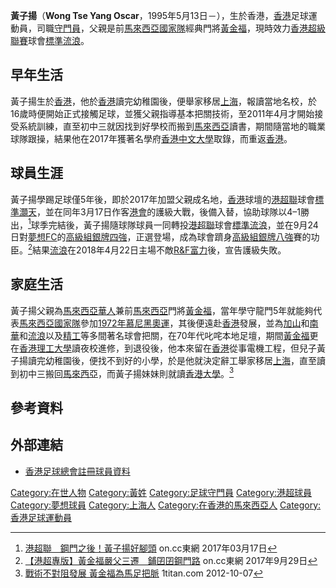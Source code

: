 {{Infobox football biography
| name        = 黃子揚 <br> Wong Tse Yang
| image       = Wong Tse Yeung.jpg
| fullname    = 黃子揚
| nickname    = Oscar
| birth_date  = {{birth date and age|1995|5|13}}
| birth_place = {{HKG-1959}}
| height      = {{height|m=1.88}}
| position    = [[守門員|守門員]]
| currentclub = [[香港流浪足球會|標準流浪]]
| clubnumber  = 1
| youthyears  = 
| youthclubs  = 
| years1 = 2017
| clubs1 = [[標準灝天足球隊|標準灝天]]
| caps1  = 6
| goals1 = 0
| years2 = 2017–2018
| clubs2 = [[香港流浪足球會|標準流浪]] 
| caps2  = 14
| goals2 = 0
| years3 = 
| clubs3 = 
| caps3  = 
| goals3 = 
| years4 = 
| clubs4 = 
| caps4  =
| goals4 = 
| nationalyears1 = 
| nationalteam1  = 
| nationalcaps1  = 
| nationalgoals1 = 
| nationalyears2 =
| nationalteam2  = 
| nationalcaps2  = 
| nationalgoals2 = 
| nationalyears3 = 
| nationalteam3  = 
| nationalcaps3  = 
| nationalgoals3 = 
| pcupdate = 
| ntupdate = 
}}

'''黃子揚'''（'''Wong Tse Yang Oscar'''，1995年5月13日－），生於香港，[[香港|香港]]足球運動員，司職[[守門員|守門員]]，父親是前[[馬來西亞國家足球隊|馬來西亞國家隊]]經典門將[[黃金福_(足球員)|黃金福]]，現時效力[[香港超級聯賽|香港超級聯賽]]球會[[香港流浪足球會|標準流浪]]。

==早年生活==
黃子揚生於[[香港|香港]]，他於[[香港|香港]]讀完幼稚園後，便舉家移居[[上海|上海]]，報讀當地名校，於16歲時便開始正式接觸足球，並獲父親指導基本把關技術，至2011年4月才開始接受系統訓練，直至初中三就因找到好學校而搬到[[馬來西亞|馬來西亞]]讀書，期間隨當地的職業球隊跟操，結果他在2017年獲著名學府[[香港中文大學|香港中文大學]]取錄，而重返[[香港|香港]]。

==球員生涯==
黃子揚學踢足球僅5年後，即於2017年加盟父親成名地，[[香港|香港]]球壇的[[港超聯|港超聯]]球會[[標準灝天足球隊|標準灝天]]，並在同年3月17日作客[[香港足球會|港會]]的護級大戰，後備入替，協助球隊以4–1勝出，<ref>[http://hk.on.cc/hk/bkn/cnt/sport/20170317/bkn-20170317222138934-0317_00882_001.html 港超聯　鋼門之後！黃子揚好腳頭] {{Wayback|url=http://hk.on.cc/hk/bkn/cnt/sport/20170317/bkn-20170317222138934-0317_00882_001.html |date=20170929184145 }} on.cc東網 2017年03月17日</ref>球季完結後，黃子揚隨球隊球員一同轉投[[港超聯|港超聯]]球會[[香港流浪足球會|標準流浪]]，並在9月24日對[[夢想足球隊|夢想FC]]的[[2017–18年香港高級組銀牌|高級組銀牌四強]]，正選登場，成為球會躋身[[2017–18年香港高級組銀牌|高級組銀牌八強]]賽的功臣。<ref>[http://hk.on.cc/hk/bkn/cnt/sport/20170929/bkn-20170929000527680-0929_00882_001.html 【港超專版】黃金福嚴父三遷　鋪囝囝鋼門路] {{Wayback|url=http://hk.on.cc/hk/bkn/cnt/sport/20170929/bkn-20170929000527680-0929_00882_001.html |date=20190420181641 }} on.cc東網 2017年9月29日</ref>結果[[香港流浪足球會|流浪]]在2018年4月22日主場不敵[[R&F富力足球會|R&F富力]]後，宣告護級失敗。

==家庭生活==
黃子揚父親為[[馬來西亞|馬來西亞]][[華人|華人]]兼前[[馬來西亞國家足球隊|馬來西亞]]門將[[黃金福_(足球員)|黃金福]]，當年學守龍門5年就能夠代表[[馬來西亞國家足球隊|馬來西亞國家隊]]參加[[1972年慕尼黑奧運會|1972年慕尼黑奧運]]，其後便遠赴[[香港|香港]]發展，並為[[加山足球隊|加山]]和[[南華足球隊|南華]]和[[香港流浪足球會|流浪]]以及[[精工體育會|精工]]等多間著名球會把關，在70年代叱咤本地足壇，期間[[黃金福_(足球員)|黃金福]]更在[[香港理工大學|香港理工大學]]讀夜校進修，到退役後，他本來留在[[香港|香港]]從事電機工程，但兒子黃子揚讀完幼稚園後，便找不到好的小學，於是他就決定辭工舉家移居[[上海|上海]]，直至讀到初中三搬回[[馬來西亞|馬來西亞]]，而黃子揚妹妹則就讀[[香港大學|香港大學]]。<ref>[http://www.1titan.com/article.php?cat=1&pg=63&ac=4706  戰術不對阻發展 黃金福為馬足把脈] {{Wayback|url=http://www.1titan.com/article.php?cat=1&pg=63&ac=4706 |date=20170327054803 }} 1titan.com 2012-10-07</ref>

==參考資料==
{{Reflist}}

==外部連結==
* [https://www.hkfa.com/ch/club/201/detail?player=16099 香港足球總會註冊球員資料] {{Wayback|url=https://www.hkfa.com/ch/club/201/detail?player=16099 |date=20170718142724 }}

{{香港流浪足球會}}
{{DEFAULTSORT:Wong Tse Yeung}}
[[Category:在世人物|Category:在世人物]]
[[Category:黃姓|Category:黃姓]]
[[Category:足球守門員|Category:足球守門員]]
[[Category:港超球員|Category:港超球員]]
[[Category:夢想球員|Category:夢想球員]]
[[Category:上海人|Category:上海人]]
[[Category:在香港的馬來西亞人|Category:在香港的馬來西亞人]]
[[Category:香港足球運動員|Category:香港足球運動員]]